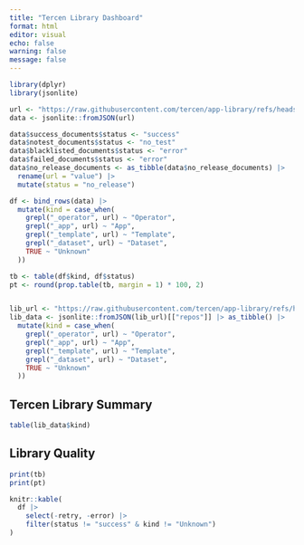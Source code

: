 ```yaml
---
title: "Tercen Library Dashboard"
format: html
editor: visual
echo: false
warning: false
message: false
---
```


```r
library(dplyr)
library(jsonlite)

url <- "https://raw.githubusercontent.com/tercen/app-library/refs/heads/master/tercen/library-report.json"
data <- jsonlite::fromJSON(url)

data$success_documents$status <- "success"
data$notest_documents$status <- "no_test"
data$blacklisted_documents$status <- "error"
data$failed_documents$status <- "error"
data$no_release_documents <- as_tibble(data$no_release_documents) |>
  rename(url = "value") |>
  mutate(status = "no_release")

df <- bind_rows(data) |>
  mutate(kind = case_when(
    grepl("_operator", url) ~ "Operator",
    grepl("_app", url) ~ "App",
    grepl("_template", url) ~ "Template",
    grepl("_dataset", url) ~ "Dataset",
    TRUE ~ "Unknown"
  ))

tb <- table(df$kind, df$status)
pt <- round(prop.table(tb, margin = 1) * 100, 2)


lib_url <- "https://raw.githubusercontent.com/tercen/app-library/refs/heads/master/tercen/library.json"
lib_data <- jsonlite::fromJSON(lib_url)[["repos"]] |> as_tibble() |>
  mutate(kind = case_when(
    grepl("_operator", url) ~ "Operator",
    grepl("_app", url) ~ "App",
    grepl("_template", url) ~ "Template",
    grepl("_dataset", url) ~ "Dataset",
    TRUE ~ "Unknown"
  ))
```

## Tercen Library Summary

```r
table(lib_data$kind)
```

## Library Quality

```r
print(tb)
print(pt)

knitr::kable(
  df |> 
    select(-retry, -error) |>
    filter(status != "success" & kind != "Unknown")
)
```
